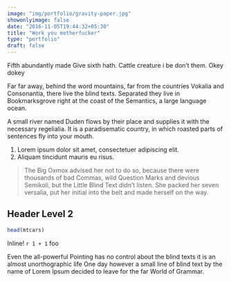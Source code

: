 ---
image: "img/portfolio/gravity-paper.jpg"
showonlyimage: false
date: "2016-11-05T19:44:32+05:30"
title: "Work you motherfucker"
type: "portfolio"
draft: false
---

Fifth abundantly made Give sixth hath. Cattle creature i be don't them. Okey dokey
<!--more-->

Far far away, behind the word mountains, far from the countries Vokalia and Consonantia, there live the blind texts. Separated they live in Bookmarksgrove right at the coast of the Semantics, a large language ocean.

A small river named Duden flows by their place and supplies it with the necessary regelialia. It is a paradisematic country, in which roasted parts of sentences fly into your mouth.

1. Lorem ipsum dolor sit amet, consectetuer adipiscing elit.
2. Aliquam tincidunt mauris eu risus.

> The Big Oxmox advised her not to do so, because there were thousands of bad Commas, wild Question Marks and devious Semikoli, but the Little Blind Text didn't listen. She packed her seven versalia, put her initial into the belt and made herself on the way.

## Header Level 2

```{r}
head(mtcars)
```

Inline! `r 1 + 1` foo


Even the all-powerful Pointing has no control about the blind texts it is an almost unorthographic life One day however a small line of blind text by the name of Lorem Ipsum decided to leave for the far World of Grammar.

